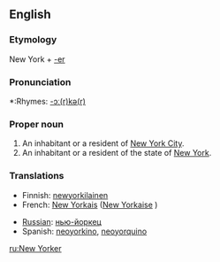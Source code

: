 ==English==

===Etymology===
New York + [[-er]]

===Pronunciation===
*:Rhymes: [[Rhymes:English:-ɔː(r)kə(r)|-ɔː(r)kə(r)]]

===Proper noun===
{{en-proper noun|New Yorkers|sg=[[New]] [[Yorker]]}}

# An inhabitant or a resident of [[New York City]].
# An inhabitant or a resident of the state of [[New York]].

===Translations===
{{top}}
*Finnish: [[newyorkilainen]]
*French: [[New Yorkais]] {{m}} ([[New Yorkaise]] {{f}})
{{mid}}
* [[Russian]]: [[нью-йоркец]] {{m}}
*Spanish: [[neoyorkino]], [[neoyorquino]] {{m}}
{{bottom}}

[[ru:New Yorker]]